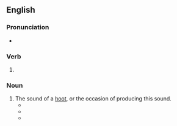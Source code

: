 ==English==

===Pronunciation===
* {{IPA|/ˈhuːtɪŋ/|lang=en}}

===Verb===
{{head|en|present participle}}

# {{present participle of|hoot|lang=en|nocat=1}}

===Noun===
{{en-noun}}

# The sound of a [[hoot]], or the occasion of producing this sound.
#* {{quote-book|lang=en|year=1818|author=John Franklin|title=The Journey to the Polar Sea|chapter=|edition=|url=http://www.gutenberg.org/etext/13518
|passage=One small species, which is known to them by its melancholy nocturnal '''hootings''' (for as it never appears in the day few even of the hunters have ever seen it) is particularly ominous.}}
#* {{quote-book|lang=en|year=1828|author=Various|title=The Mirror of Literature, Amusement, and Instruction, Vol. 12,|chapter=|edition=|url=http://www.gutenberg.org/etext/11362
|passage=Popanilla is found "not guilty, and kicked out of court, amidst the '''hootings''' of the mob, without a stain upon his reputation."}}
#* {{quote-book|lang=en|year=1877|author=Washington Irving|title=Bracebridge Hall|chapter=|edition=|url=http://www.gutenberg.org/etext/14228
|passage=The '''hootings''' of this unhappy gentleman may generally be heard in the still evenings, when the rooks are all at rest; and I have often listened to them of a moonlight night with a kind of mysterious gratification.}}